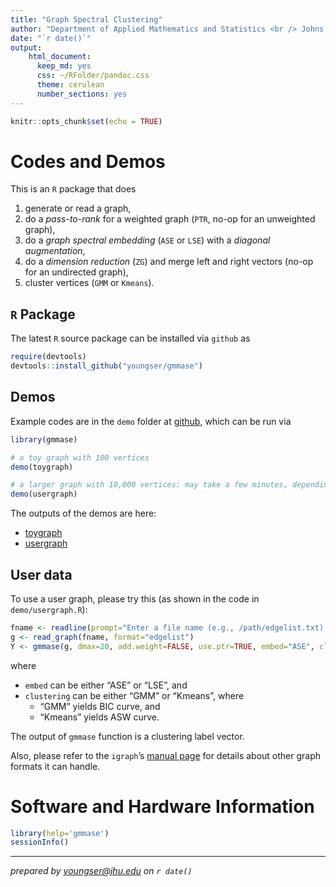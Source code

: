 ```yaml
---
title: "Graph Spectral Clustering"
author: "Department of Applied Mathematics and Statistics <br /> Johns Hopkins University"
date: "`r date()`"
output: 
    html_document:
      keep_md: yes
      css: ~/RFolder/pandoc.css
      theme: cerulean
      number_sections: yes
---
```


```r
knitr::opts_chunk$set(echo = TRUE)
```

# Codes and Demos

This is an `R` package that does

1. generate or read a graph,
2. do a _pass-to-rank_ for a weighted graph (`PTR`, no-op for an unweighted graph),
3. do a _graph spectral embedding_ (`ASE` or `LSE`) with a _diagonal augmentation_,
4. do a _dimension reduction_ (`ZG`) and merge left and right vectors (no-op for an undirected graph),
5. cluster vertices (`GMM` or `Kmeans`).

## `R` Package

The latest `R` source package can be installed via `github` as

```r
require(devtools)
devtools::install_github("youngser/gmmase")
```

## Demos

Example codes are in the `demo` folder at [github](https://github.com/youngser/gmmase), which can be run via

```r
library(gmmase)

# a toy graph with 100 vertices
demo(toygraph)

# a larger graph with 10,000 vertices: may take a few minutes, depending on the system
demo(usergraph)
```

The outputs of the demos are here:

* [toygraph](http://www.cis.jhu.edu/~parky/gmmase/demo/toygraph.html)
* [usergraph](http://www.cis.jhu.edu/~parky/gmmase/demo/usergraph.html)

## User data

To use a user graph, please try this (as shown in the code in `demo/usergraph.R`):

```r
fname <- readline(prompt="Enter a file name (e.g., /path/edgelist.txt): ")
g <- read_graph(fname, format="edgelist") 
Y <- gmmase(g, dmax=20, add.weight=FALSE, use.ptr=TRUE, embed="ASE", clustering="GMM")
```

where

* `embed` can be either "ASE" or "LSE", and
* `clustering` can be either "GMM" or "Kmeans", where
    + "GMM" yields BIC curve, and
    + "Kmeans" yields ASW curve.


The output of `gmmase` function is a clustering label vector.

Also, please refer to the `igraph`'s [manual page](http://igraph.org/r/doc/read_graph.html) for details about other graph formats it can handle.

# Software and Hardware Information

```r
library(help='gmmase')
sessionInfo()
```

-----
*prepared by <youngser@jhu.edu> on `r date()`*

